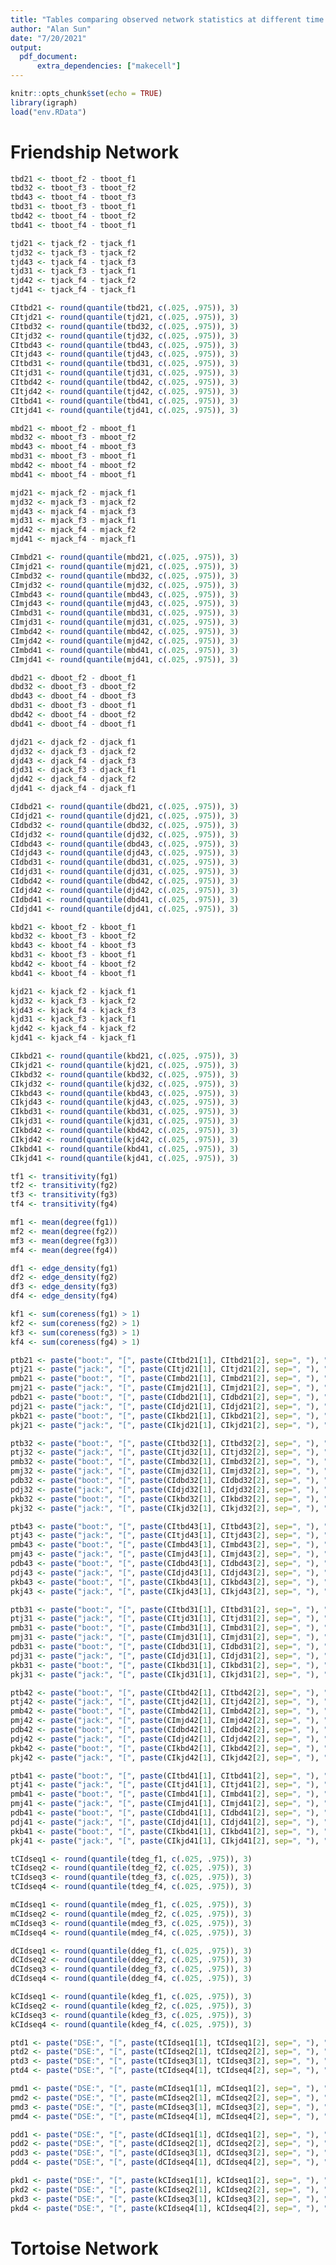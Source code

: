 ```yaml
---
title: "Tables comparing observed network statistics at different time points with 95% intervals for bootstrap/jackknife differences and 95% intervals estimating the statistic using sampling by degree sequence"
author: "Alan Sun"
date: "7/20/2021"
output: 
  pdf_document:
      extra_dependencies: ["makecell"]
---
```


```r
knitr::opts_chunk$set(echo = TRUE)
library(igraph)
load("env.RData")
```

# Friendship Network
```r
tbd21 <- tboot_f2 - tboot_f1
tbd32 <- tboot_f3 - tboot_f2
tbd43 <- tboot_f4 - tboot_f3
tbd31 <- tboot_f3 - tboot_f1
tbd42 <- tboot_f4 - tboot_f2
tbd41 <- tboot_f4 - tboot_f1

tjd21 <- tjack_f2 - tjack_f1
tjd32 <- tjack_f3 - tjack_f2
tjd43 <- tjack_f4 - tjack_f3
tjd31 <- tjack_f3 - tjack_f1
tjd42 <- tjack_f4 - tjack_f2
tjd41 <- tjack_f4 - tjack_f1

CItbd21 <- round(quantile(tbd21, c(.025, .975)), 3)
CItjd21 <- round(quantile(tjd21, c(.025, .975)), 3)
CItbd32 <- round(quantile(tbd32, c(.025, .975)), 3)
CItjd32 <- round(quantile(tjd32, c(.025, .975)), 3)
CItbd43 <- round(quantile(tbd43, c(.025, .975)), 3)
CItjd43 <- round(quantile(tjd43, c(.025, .975)), 3)
CItbd31 <- round(quantile(tbd31, c(.025, .975)), 3)
CItjd31 <- round(quantile(tjd31, c(.025, .975)), 3)
CItbd42 <- round(quantile(tbd42, c(.025, .975)), 3)
CItjd42 <- round(quantile(tjd42, c(.025, .975)), 3)
CItbd41 <- round(quantile(tbd41, c(.025, .975)), 3)
CItjd41 <- round(quantile(tjd41, c(.025, .975)), 3)

mbd21 <- mboot_f2 - mboot_f1
mbd32 <- mboot_f3 - mboot_f2
mbd43 <- mboot_f4 - mboot_f3
mbd31 <- mboot_f3 - mboot_f1
mbd42 <- mboot_f4 - mboot_f2
mbd41 <- mboot_f4 - mboot_f1

mjd21 <- mjack_f2 - mjack_f1
mjd32 <- mjack_f3 - mjack_f2
mjd43 <- mjack_f4 - mjack_f3
mjd31 <- mjack_f3 - mjack_f1
mjd42 <- mjack_f4 - mjack_f2
mjd41 <- mjack_f4 - mjack_f1

CImbd21 <- round(quantile(mbd21, c(.025, .975)), 3)
CImjd21 <- round(quantile(mjd21, c(.025, .975)), 3)
CImbd32 <- round(quantile(mbd32, c(.025, .975)), 3)
CImjd32 <- round(quantile(mjd32, c(.025, .975)), 3)
CImbd43 <- round(quantile(mbd43, c(.025, .975)), 3)
CImjd43 <- round(quantile(mjd43, c(.025, .975)), 3)
CImbd31 <- round(quantile(mbd31, c(.025, .975)), 3)
CImjd31 <- round(quantile(mjd31, c(.025, .975)), 3)
CImbd42 <- round(quantile(mbd42, c(.025, .975)), 3)
CImjd42 <- round(quantile(mjd42, c(.025, .975)), 3)
CImbd41 <- round(quantile(mbd41, c(.025, .975)), 3)
CImjd41 <- round(quantile(mjd41, c(.025, .975)), 3)

dbd21 <- dboot_f2 - dboot_f1
dbd32 <- dboot_f3 - dboot_f2
dbd43 <- dboot_f4 - dboot_f3
dbd31 <- dboot_f3 - dboot_f1
dbd42 <- dboot_f4 - dboot_f2
dbd41 <- dboot_f4 - dboot_f1

djd21 <- djack_f2 - djack_f1
djd32 <- djack_f3 - djack_f2
djd43 <- djack_f4 - djack_f3
djd31 <- djack_f3 - djack_f1
djd42 <- djack_f4 - djack_f2
djd41 <- djack_f4 - djack_f1

CIdbd21 <- round(quantile(dbd21, c(.025, .975)), 3)
CIdjd21 <- round(quantile(djd21, c(.025, .975)), 3)
CIdbd32 <- round(quantile(dbd32, c(.025, .975)), 3)
CIdjd32 <- round(quantile(djd32, c(.025, .975)), 3)
CIdbd43 <- round(quantile(dbd43, c(.025, .975)), 3)
CIdjd43 <- round(quantile(djd43, c(.025, .975)), 3)
CIdbd31 <- round(quantile(dbd31, c(.025, .975)), 3)
CIdjd31 <- round(quantile(djd31, c(.025, .975)), 3)
CIdbd42 <- round(quantile(dbd42, c(.025, .975)), 3)
CIdjd42 <- round(quantile(djd42, c(.025, .975)), 3)
CIdbd41 <- round(quantile(dbd41, c(.025, .975)), 3)
CIdjd41 <- round(quantile(djd41, c(.025, .975)), 3)

kbd21 <- kboot_f2 - kboot_f1
kbd32 <- kboot_f3 - kboot_f2
kbd43 <- kboot_f4 - kboot_f3
kbd31 <- kboot_f3 - kboot_f1
kbd42 <- kboot_f4 - kboot_f2
kbd41 <- kboot_f4 - kboot_f1

kjd21 <- kjack_f2 - kjack_f1
kjd32 <- kjack_f3 - kjack_f2
kjd43 <- kjack_f4 - kjack_f3
kjd31 <- kjack_f3 - kjack_f1
kjd42 <- kjack_f4 - kjack_f2
kjd41 <- kjack_f4 - kjack_f1

CIkbd21 <- round(quantile(kbd21, c(.025, .975)), 3)
CIkjd21 <- round(quantile(kjd21, c(.025, .975)), 3)
CIkbd32 <- round(quantile(kbd32, c(.025, .975)), 3)
CIkjd32 <- round(quantile(kjd32, c(.025, .975)), 3)
CIkbd43 <- round(quantile(kbd43, c(.025, .975)), 3)
CIkjd43 <- round(quantile(kjd43, c(.025, .975)), 3)
CIkbd31 <- round(quantile(kbd31, c(.025, .975)), 3)
CIkjd31 <- round(quantile(kjd31, c(.025, .975)), 3)
CIkbd42 <- round(quantile(kbd42, c(.025, .975)), 3)
CIkjd42 <- round(quantile(kjd42, c(.025, .975)), 3)
CIkbd41 <- round(quantile(kbd41, c(.025, .975)), 3)
CIkjd41 <- round(quantile(kjd41, c(.025, .975)), 3)

tf1 <- transitivity(fg1)
tf2 <- transitivity(fg2)
tf3 <- transitivity(fg3)
tf4 <- transitivity(fg4)

mf1 <- mean(degree(fg1))
mf2 <- mean(degree(fg2))
mf3 <- mean(degree(fg3))
mf4 <- mean(degree(fg4))

df1 <- edge_density(fg1)
df2 <- edge_density(fg2)
df3 <- edge_density(fg3)
df4 <- edge_density(fg4)

kf1 <- sum(coreness(fg1) > 1)
kf2 <- sum(coreness(fg2) > 1)
kf3 <- sum(coreness(fg3) > 1)
kf4 <- sum(coreness(fg4) > 1)

ptb21 <- paste("boot:", "[", paste(CItbd21[1], CItbd21[2], sep=", "), "]")
ptj21 <- paste("jack:", "[", paste(CItjd21[1], CItjd21[2], sep=", "), "]")
pmb21 <- paste("boot:", "[", paste(CImbd21[1], CImbd21[2], sep=", "), "]")
pmj21 <- paste("jack:", "[", paste(CImjd21[1], CImjd21[2], sep=", "), "]")
pdb21 <- paste("boot:", "[", paste(CIdbd21[1], CIdbd21[2], sep=", "), "]")
pdj21 <- paste("jack:", "[", paste(CIdjd21[1], CIdjd21[2], sep=", "), "]")
pkb21 <- paste("boot:", "[", paste(CIkbd21[1], CIkbd21[2], sep=", "), "]")
pkj21 <- paste("jack:", "[", paste(CIkjd21[1], CIkjd21[2], sep=", "), "]")

ptb32 <- paste("boot:", "[", paste(CItbd32[1], CItbd32[2], sep=", "), "]")
ptj32 <- paste("jack:", "[", paste(CItjd32[1], CItjd32[2], sep=", "), "]")
pmb32 <- paste("boot:", "[", paste(CImbd32[1], CImbd32[2], sep=", "), "]")
pmj32 <- paste("jack:", "[", paste(CImjd32[1], CImjd32[2], sep=", "), "]")
pdb32 <- paste("boot:", "[", paste(CIdbd32[1], CIdbd32[2], sep=", "), "]")
pdj32 <- paste("jack:", "[", paste(CIdjd32[1], CIdjd32[2], sep=", "), "]")
pkb32 <- paste("boot:", "[", paste(CIkbd32[1], CIkbd32[2], sep=", "), "]")
pkj32 <- paste("jack:", "[", paste(CIkjd32[1], CIkjd32[2], sep=", "), "]")

ptb43 <- paste("boot:", "[", paste(CItbd43[1], CItbd43[2], sep=", "), "]")
ptj43 <- paste("jack:", "[", paste(CItjd43[1], CItjd43[2], sep=", "), "]")
pmb43 <- paste("boot:", "[", paste(CImbd43[1], CImbd43[2], sep=", "), "]")
pmj43 <- paste("jack:", "[", paste(CImjd43[1], CImjd43[2], sep=", "), "]")
pdb43 <- paste("boot:", "[", paste(CIdbd43[1], CIdbd43[2], sep=", "), "]")
pdj43 <- paste("jack:", "[", paste(CIdjd43[1], CIdjd43[2], sep=", "), "]")
pkb43 <- paste("boot:", "[", paste(CIkbd43[1], CIkbd43[2], sep=", "), "]")
pkj43 <- paste("jack:", "[", paste(CIkjd43[1], CIkjd43[2], sep=", "), "]")

ptb31 <- paste("boot:", "[", paste(CItbd31[1], CItbd31[2], sep=", "), "]")
ptj31 <- paste("jack:", "[", paste(CItjd31[1], CItjd31[2], sep=", "), "]")
pmb31 <- paste("boot:", "[", paste(CImbd31[1], CImbd31[2], sep=", "), "]")
pmj31 <- paste("jack:", "[", paste(CImjd31[1], CImjd31[2], sep=", "), "]")
pdb31 <- paste("boot:", "[", paste(CIdbd31[1], CIdbd31[2], sep=", "), "]")
pdj31 <- paste("jack:", "[", paste(CIdjd31[1], CIdjd31[2], sep=", "), "]")
pkb31 <- paste("boot:", "[", paste(CIkbd31[1], CIkbd31[2], sep=", "), "]")
pkj31 <- paste("jack:", "[", paste(CIkjd31[1], CIkjd31[2], sep=", "), "]")

ptb42 <- paste("boot:", "[", paste(CItbd42[1], CItbd42[2], sep=", "), "]")
ptj42 <- paste("jack:", "[", paste(CItjd42[1], CItjd42[2], sep=", "), "]")
pmb42 <- paste("boot:", "[", paste(CImbd42[1], CImbd42[2], sep=", "), "]")
pmj42 <- paste("jack:", "[", paste(CImjd42[1], CImjd42[2], sep=", "), "]")
pdb42 <- paste("boot:", "[", paste(CIdbd42[1], CIdbd42[2], sep=", "), "]")
pdj42 <- paste("jack:", "[", paste(CIdjd42[1], CIdjd42[2], sep=", "), "]")
pkb42 <- paste("boot:", "[", paste(CIkbd42[1], CIkbd42[2], sep=", "), "]")
pkj42 <- paste("jack:", "[", paste(CIkjd42[1], CIkjd42[2], sep=", "), "]")

ptb41 <- paste("boot:", "[", paste(CItbd41[1], CItbd41[2], sep=", "), "]")
ptj41 <- paste("jack:", "[", paste(CItjd41[1], CItjd41[2], sep=", "), "]")
pmb41 <- paste("boot:", "[", paste(CImbd41[1], CImbd41[2], sep=", "), "]")
pmj41 <- paste("jack:", "[", paste(CImjd41[1], CImjd41[2], sep=", "), "]")
pdb41 <- paste("boot:", "[", paste(CIdbd41[1], CIdbd41[2], sep=", "), "]")
pdj41 <- paste("jack:", "[", paste(CIdjd41[1], CIdjd41[2], sep=", "), "]")
pkb41 <- paste("boot:", "[", paste(CIkbd41[1], CIkbd41[2], sep=", "), "]")
pkj41 <- paste("jack:", "[", paste(CIkjd41[1], CIkjd41[2], sep=", "), "]")

tCIdseq1 <- round(quantile(tdeg_f1, c(.025, .975)), 3)
tCIdseq2 <- round(quantile(tdeg_f2, c(.025, .975)), 3)
tCIdseq3 <- round(quantile(tdeg_f3, c(.025, .975)), 3)
tCIdseq4 <- round(quantile(tdeg_f4, c(.025, .975)), 3)

mCIdseq1 <- round(quantile(mdeg_f1, c(.025, .975)), 3)
mCIdseq2 <- round(quantile(mdeg_f2, c(.025, .975)), 3)
mCIdseq3 <- round(quantile(mdeg_f3, c(.025, .975)), 3)
mCIdseq4 <- round(quantile(mdeg_f4, c(.025, .975)), 3)

dCIdseq1 <- round(quantile(ddeg_f1, c(.025, .975)), 3)
dCIdseq2 <- round(quantile(ddeg_f2, c(.025, .975)), 3)
dCIdseq3 <- round(quantile(ddeg_f3, c(.025, .975)), 3)
dCIdseq4 <- round(quantile(ddeg_f4, c(.025, .975)), 3)

kCIdseq1 <- round(quantile(kdeg_f1, c(.025, .975)), 3)
kCIdseq2 <- round(quantile(kdeg_f2, c(.025, .975)), 3)
kCIdseq3 <- round(quantile(kdeg_f3, c(.025, .975)), 3)
kCIdseq4 <- round(quantile(kdeg_f4, c(.025, .975)), 3)

ptd1 <- paste("DSE:", "[", paste(tCIdseq1[1], tCIdseq1[2], sep=", "), "]")
ptd2 <- paste("DSE:", "[", paste(tCIdseq2[1], tCIdseq2[2], sep=", "), "]")
ptd3 <- paste("DSE:", "[", paste(tCIdseq3[1], tCIdseq3[2], sep=", "), "]")
ptd4 <- paste("DSE:", "[", paste(tCIdseq4[1], tCIdseq4[2], sep=", "), "]")

pmd1 <- paste("DSE:", "[", paste(mCIdseq1[1], mCIdseq1[2], sep=", "), "]")
pmd2 <- paste("DSE:", "[", paste(mCIdseq2[1], mCIdseq2[2], sep=", "), "]")
pmd3 <- paste("DSE:", "[", paste(mCIdseq3[1], mCIdseq3[2], sep=", "), "]")
pmd4 <- paste("DSE:", "[", paste(mCIdseq4[1], mCIdseq4[2], sep=", "), "]")

pdd1 <- paste("DSE:", "[", paste(dCIdseq1[1], dCIdseq1[2], sep=", "), "]")
pdd2 <- paste("DSE:", "[", paste(dCIdseq2[1], dCIdseq2[2], sep=", "), "]")
pdd3 <- paste("DSE:", "[", paste(dCIdseq3[1], dCIdseq3[2], sep=", "), "]")
pdd4 <- paste("DSE:", "[", paste(dCIdseq4[1], dCIdseq4[2], sep=", "), "]")

pkd1 <- paste("DSE:", "[", paste(kCIdseq1[1], kCIdseq1[2], sep=", "), "]")
pkd2 <- paste("DSE:", "[", paste(kCIdseq2[1], kCIdseq2[2], sep=", "), "]")
pkd3 <- paste("DSE:", "[", paste(kCIdseq3[1], kCIdseq3[2], sep=", "), "]")
pkd4 <- paste("DSE:", "[", paste(kCIdseq4[1], kCIdseq4[2], sep=", "), "]")
```

```{=latex}
\begin{center}
Time points 1 and 2
\end{center}

\begin{center}
\begin{table}[h]
\begin{tabular}{|l|l|l|l|l|l|}
\hline
\textbf{Statistic} & \textbf{T1} & \textbf{T2} & \textbf{T2 - T1} & \textbf{95\% difference interval} \\
\hline
Transitivity & \makecell[l]{`r round(tf1, 3)` \\ `r ptd1`} & \makecell[l]{`r round(tf2, 3)` \\ `r ptd2`} & `r round(tf2-tf1, 3)` & \makecell[l]{`r ptb21` \\ `r ptj21`} \\
\hline
Mean Degree & `r round(mf1, 3)` & `r round(mf2, 3)` & `r round(mf2-mf1, 3)` & \makecell[l]{`r pmb21` \\ `r pmj21`} \\
\hline
Edge Density & `r round(df1, 3)` & `r round(df2, 3)` & `r round(df2-df1, 3)` & \makecell[l]{`r pdb21` \\ `r pdj21`} \\
\hline
Coreness, k > 1 & \makecell[l]{`r round(kf1, 3)` \\ `r pkd1`} & \makecell[l]{`r round(kf2, 3)` \\ `r pkd2`} & `r round(kf2-kf1, 3)` & \makecell[l]{`r pkb21` \\ `r pkj21`} \\
\hline
\end{tabular}
\caption{Note: \emph{DSE} indicates the 95\% C.I. of the statistic as estimated by resampling the network 1000 times using its degree sequence.}
\end{table}
\end{center}

\begin{center}
Time points 2 and 3
\end{center}

\begin{center}
\begin{tabular}{|l|l|l|l|l|l|}
\hline
\textbf{Statistic} & \textbf{T2} & \textbf{T3} & \textbf{T3 - T2} & \textbf{95\% difference interval} \\
\hline
Transitivity & \makecell[l]{`r round(tf2, 3)` \\ `r ptd2`} & \makecell[l]{`r round(tf3, 3)` \\ `r ptd3`} & `r round(tf3-tf2, 3)` & \makecell[l]{`r ptb32` \\ `r ptj32`} \\
\hline
Mean Degree & `r round(mf2, 3)` & `r round(mf3, 3)` & `r round(mf3-mf2, 3)` & \makecell[l]{`r pmb32` \\ `r pmj32`} \\
\hline
Edge Density & `r round(df2, 3)` & `r round(df3, 3)` & `r round(df3-df2, 3)` & \makecell[l]{`r pdb32` \\ `r pdj32`} \\
\hline
Coreness, k > 1 & \makecell[l]{`r round(kf2, 3)` \\ `r pkd2`} & \makecell[l]{`r round(kf3, 3)` \\ `r pkd3`} & `r round(kf3-kf2, 3)` & \makecell[l]{`r pkb32` \\ `r pkj32`} \\
\hline
\end{tabular}
\end{center}

\newpage

\begin{center}
Time points 3 and 4
\end{center}

\begin{center}
\begin{tabular}{|l|l|l|l|l|l|}
\hline
\textbf{Statistic} & \textbf{T3} & \textbf{T4} & \textbf{T4 - T3} & \textbf{95\% difference interval} \\
\hline
Transitivity & \makecell[l]{`r round(tf3, 3)` \\ `r ptd3`} & \makecell[l]{`r round(tf4, 3)` \\ `r ptd4`} & `r round(tf4-tf3, 3)` & \makecell[l]{`r ptb43` \\ `r ptj43`} \\
\hline
Mean Degree & `r round(mf3, 3)` & `r round(mf4, 3)` & `r round(mf4-mf3, 3)` & \makecell[l]{`r pmb43` \\ `r pmj43`} \\
\hline
Edge Density & `r round(df3, 3)` & `r round(df4, 3)` & `r round(df4-df3, 3)` & \makecell[l]{`r pdb43` \\ `r pdj43`} \\
\hline
Coreness, k > 1 & \makecell[l]{`r round(kf3, 3)` \\ `r pkd3`} & \makecell[l]{`r round(kf4, 3)` \\ `r pkd4`} & `r round(kf4-kf3, 3)` & \makecell[l]{`r pkb43` \\ `r pkj43`} \\
\hline
\end{tabular}
\end{center}

\bigskip

\bigskip

\begin{center}
Time points 1 and 3
\end{center}

\begin{center}
\begin{tabular}{|l|l|l|l|l|l|}
\hline
\textbf{Statistic} & \textbf{T1} & \textbf{T3} & \textbf{T3 - T1} & \textbf{95\% difference interval} \\
\hline
Transitivity & \makecell[l]{`r round(tf1, 3)` \\ `r ptd1`} & \makecell[l]{`r round(tf3, 3)` \\ `r ptd3`} & `r round(tf3-tf1, 3)` & \makecell[l]{`r ptb31` \\ `r ptj31`} \\
\hline
Mean Degree & `r round(mf1, 3)` & `r round(mf3, 3)` & `r round(mf3-mf1, 3)` & \makecell[l]{`r pmb31` \\ `r pmj31`} \\
\hline
Edge Density & `r round(df1, 3)` & `r round(df3, 3)` & `r round(df3-df1, 3)` & \makecell[l]{`r pdb31` \\ `r pdj31`} \\
\hline
Coreness, k > 1 & \makecell[l]{`r round(kf1, 3)` \\ `r pkd1`} & \makecell[l]{`r round(kf3, 3)` \\ `r pkd3`} & `r round(kf3-kf1, 3)` & \makecell[l]{`r pkb31` \\ `r pkj31`} \\
\hline
\end{tabular}
\end{center}

\bigskip

\bigskip

\begin{center}
Time points 2 and 4
\end{center}

\begin{center}
\begin{tabular}{|l|l|l|l|l|l|}
\hline
\textbf{Statistic} & \textbf{T2} & \textbf{T4} & \textbf{T4 - T2} & \textbf{95\% difference interval} \\
\hline
Transitivity & \makecell[l]{`r round(tf2, 3)` \\ `r ptd2`} & \makecell[l]{`r round(tf4, 3)` \\ `r ptd4`} & `r round(tf4-tf2, 3)` & \makecell[l]{`r ptb42` \\ `r ptj42`} \\
\hline
Mean Degree & `r round(mf2, 3)` & `r round(mf4, 3)` & `r round(mf4-mf2, 3)` & \makecell[l]{`r pmb42` \\ `r pmj42`} \\
\hline
Edge Density & `r round(df2, 3)` & `r round(df4, 3)` & `r round(df4-df2, 3)` & \makecell[l]{`r pdb42` \\ `r pdj42`} \\
\hline
Coreness, k > 1 & \makecell[l]{`r round(kf2, 3)` \\ `r pkd2`} & \makecell[l]{`r round(kf4, 3)` \\ `r pkd4`} & `r round(kf4-kf2, 3)` & \makecell[l]{`r pkb42` \\ `r pkj42`} \\
\hline
\end{tabular}
\end{center}

\bigskip

\bigskip

\begin{center}
Time points 1 and 4
\end{center}

\begin{center}
\begin{tabular}{|l|l|l|l|l|l|}
\hline
\textbf{Statistic} & \textbf{T1} & \textbf{T4} & \textbf{T4 - T1} & \textbf{95\% difference interval} \\
\hline
Transitivity & \makecell[l]{`r round(tf1, 3)` \\ `r ptd1`} & \makecell[l]{`r round(tf4, 3)` \\ `r ptd4`} & `r round(tf4-tf1, 3)` & \makecell[l]{`r ptb41` \\ `r ptj41`} \\
\hline
Mean Degree & `r round(mf1, 3)` & `r round(mf4, 3)` & `r round(mf4-mf1, 3)` & \makecell[l]{`r pmb41` \\ `r pmj41`} \\
\hline
Edge Density & `r round(df1, 3)` & `r round(df4, 3)` & `r round(df4-df1, 3)` & \makecell[l]{`r pdb41` \\ `r pdj41`} \\
\hline
Coreness, k > 1 & \makecell[l]{`r round(kf1, 3)` \\ `r pkd1`} & \makecell[l]{`r round(kf4, 3)` \\ `r pkd4`} & `r round(kf4-kf1, 3)` & \makecell[l]{`r pkb41` \\ `r pkj41`} \\
\hline
\end{tabular}
\end{center}

\newpage
```

# Tortoise Network